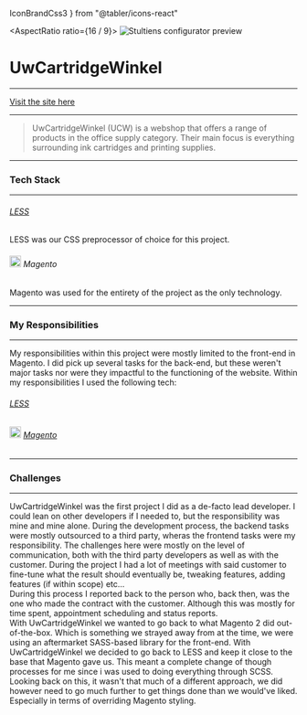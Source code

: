 IconBrandCss3
} from "@tabler/icons-react"

<AspectRatio ratio={16 / 9}>
	<Image
		sizes="100vw"
		className="rounded-md shadow-md object-cover"
		fill
		priority
		src="/ucw.png"
		alt="Stultiens configurator preview"
	/>
</AspectRatio>
# UwCartridgeWinkel
___
[Visit the site here](https://www.uwcartridgewinkel.nl/)
___
> UwCartridgeWinkel (UCW) is a webshop that offers a range of products in the office supply category. Their main focus is everything surrounding ink cartridges and printing supplies.
___
### Tech Stack
___
###### <IconBrandCss3 /> [LESS](https://lesscss.org/)
LESS was our CSS preprocessor of choice for this project.
######  <Image width="20" height="20" src="/magento-2-logo.svg" alt="magento 2 logo" /> Magento 
Magento was used for the entirety of the project as the only technology.
___
### My Responsibilities
___
My responsibilities within this project were mostly limited to the front-end in Magento. I did pick up several tasks for the back-end, but these weren't major tasks nor were they impactful to the functioning of the website. 
Within my responsibilities I used the following tech:

###### <IconBrandCss3 /> [LESS](https://lesscss.org/)
######  <Image width="20" height="20" src="/magento-2-logo.svg" alt="magento 2 logo" /> [Magento](https://business.adobe.com/nl/products/magento/magento-commerce.html)
___
### Challenges
___
UwCartridgeWinkel was the first project I did as a de-facto lead developer. I could lean on other developers if I needed to, but the responsibility was mine and mine alone. During the development process, the backend tasks were mostly outsourced to a third party, wheras the frontend tasks were my responsibility. The challenges here were mostly on the level of communication, both with the third party developers as well as with the customer. During the project I had a lot of meetings with said customer to fine-tune what the result should eventually be, tweaking features, adding features (if within scope) etc... 
<br/>
During this process I reported back to the person who, back then, was the one who made the contract with the customer. Although this was mostly for time spent, appointment scheduling and status reports.
<br/>
With UwCartridgeWinkel we wanted to go back to what Magento 2 did out-of-the-box. Which is something we strayed away from at the time, we were using an aftermarket SASS-based library for the front-end. With UwCartridgeWinkel we decided to go back to LESS and keep it close to the base that Magento gave us. This meant a complete change of though processes for me since i was used to doing everything through SCSS. Looking back on this, it wasn't that much of a different approach, we did however need to go much further to get things done than we would've liked. Especially in terms of overriding Magento styling.
